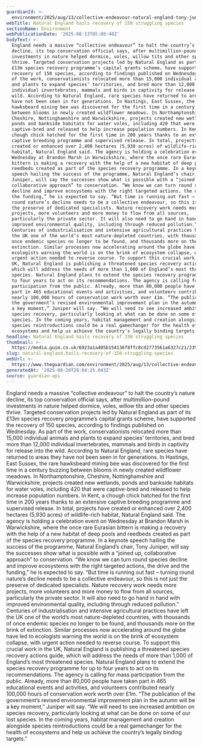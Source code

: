 ```yaml
---
guardianId: >-
  environment/2025/aug/13/collective-endeavour-natural-england-tony-juniper-conservation
webTitle: Natural England hails recovery of 150 struggling species
sectionName: Environment
webPublicationDate: '2025-08-13T05:00:40Z'
bodyText: >-
  England needs a massive “collective endeavour” to halt the country’s nature
  decline, its top conservation official says, after multimillion-pound
  investments in nature helped dormice, voles, willow tits and other species
  thrive. Targeted conservation projects led by Natural England as part of its
  £13m species recovery programme’s capital grants scheme, have supported the
  recovery of 150 species, according to findings published on Wednesday. As part
  of the work, conservationists relocated more than 15,000 individual animals
  and plants to expand species’ territories, and bred more than 12,000
  individual invertebrates, mammals and birds in captivity for release into the
  wild. According to Natural England, rare species have returned to areas they
  have not been seen in for generations. In Hastings, East Sussex, the rare
  hawksbeard mining bee was discovered for the first time in a century buzzing
  between blooms in newly created wildflower meadows. In Northamptonshire,
  Cheshire, Nottinghamshire and Warwickshire, projects created new wetlands,
  ponds and bankside habitats for water voles, including 420 that were
  captive-bred and released to help increase population numbers. In Kent, a
  chough chick hatched for the first time in 200 years thanks to an extensive
  captive breeding programme and supervised release. In total, projects have
  created or enhanced over 2,400 hectares (5,930 acres) of wildlife-rich
  habitat, Natural England said. The agency is holding a celebration event on
  Wednesday at Brandon Marsh in Warwickshire, where the once rare Eurasian
  bittern is making a recovery with the help of a new habitat of deep pools and
  reedbeds created as part of the species recovery programme. In a keynote
  speech hailing the success of the programme, Natural England’s chair, Tony
  Juniper, will say the successes show what is possible with a “joined up,
  collaborative approach” to conservation. “We know we can turn round species
  decline and improve ecosystems with the right targeted actions, the drive and
  the funding,” he is expected to say. “But time is running out fast – turning
  round nature’s decline needs to be a collective endeavour, so this is not just
  the preserve of dedicated specialists. Nature recovery work needs more
  projects, more volunteers and more money to flow from all sources,
  particularly the private sector. It will also need to go hand in hand with
  improved environmental quality, including through reduced pollution.”
  Centuries of industrialisation and intensive agricultural practices have left
  the UK one of the world’s most nature-depleted countries, with thousands of
  once endemic species no longer to be found, and thousands more on the brink of
  extinction. Similar processes now accelerating around the globe have led to
  ecologists warning the world is on the brink of ecosystem collapse, with
  urgent action needed to reverse course. To support this crucial work in the
  UK, Natural England is publishing a threatened species recovery actions guide,
  which will address the needs of more than 1,000 of England’s most threatened
  species. Natural England plans to extend the species recovery programme for up
  to four years to act on its recommendations. The agency is calling for mass
  participation from the public. Already, more than 80,000 people have taken
  part in 465 educational events and activities, and volunteers contributed
  nearly 100,000 hours of conservation work worth over £1m. “The publication of
  the government’s revised environmental improvement plan in the autumn will be
  a key moment,” Juniper will say. “We will need to see increased ambition on
  species recovery, particularly looking at what can be done on some of our lost
  species. In the coming years, habitat management and creation alongside
  species reintroductions could be a real gamechanger for the health of
  ecosystems and help us achieve the country’s legally binding targets.”
headline: Natural England hails recovery of 150 struggling species
thumbnail: >-
  https://media.guim.co.uk/6923a1a405b154136f8ffc8cd2773561a6327c21/239_0_1788_1431/500.jpg
slug: natural-england-hails-recovery-of-150-struggling-species
webUrl: >-
  https://www.theguardian.com/environment/2025/aug/13/collective-endeavour-natural-england-tony-juniper-conservation
generatedAt: '2025-08-28T20:04:25.043Z'
source: guardian-api
---
```

England needs a massive “collective endeavour” to halt the country’s nature decline, its top conservation official says, after multimillion-pound investments in nature helped dormice, voles, willow tits and other species thrive. Targeted conservation projects led by Natural England as part of its £13m species recovery programme’s capital grants scheme, have supported the recovery of 150 species, according to findings published on Wednesday. As part of the work, conservationists relocated more than 15,000 individual animals and plants to expand species’ territories, and bred more than 12,000 individual invertebrates, mammals and birds in captivity for release into the wild. According to Natural England, rare species have returned to areas they have not been seen in for generations. In Hastings, East Sussex, the rare hawksbeard mining bee was discovered for the first time in a century buzzing between blooms in newly created wildflower meadows. In Northamptonshire, Cheshire, Nottinghamshire and Warwickshire, projects created new wetlands, ponds and bankside habitats for water voles, including 420 that were captive-bred and released to help increase population numbers. In Kent, a chough chick hatched for the first time in 200 years thanks to an extensive captive breeding programme and supervised release. In total, projects have created or enhanced over 2,400 hectares (5,930 acres) of wildlife-rich habitat, Natural England said. The agency is holding a celebration event on Wednesday at Brandon Marsh in Warwickshire, where the once rare Eurasian bittern is making a recovery with the help of a new habitat of deep pools and reedbeds created as part of the species recovery programme. In a keynote speech hailing the success of the programme, Natural England’s chair, Tony Juniper, will say the successes show what is possible with a “joined up, collaborative approach” to conservation. “We know we can turn round species decline and improve ecosystems with the right targeted actions, the drive and the funding,” he is expected to say. “But time is running out fast – turning round nature’s decline needs to be a collective endeavour, so this is not just the preserve of dedicated specialists. Nature recovery work needs more projects, more volunteers and more money to flow from all sources, particularly the private sector. It will also need to go hand in hand with improved environmental quality, including through reduced pollution.” Centuries of industrialisation and intensive agricultural practices have left the UK one of the world’s most nature-depleted countries, with thousands of once endemic species no longer to be found, and thousands more on the brink of extinction. Similar processes now accelerating around the globe have led to ecologists warning the world is on the brink of ecosystem collapse, with urgent action needed to reverse course. To support this crucial work in the UK, Natural England is publishing a threatened species recovery actions guide, which will address the needs of more than 1,000 of England’s most threatened species. Natural England plans to extend the species recovery programme for up to four years to act on its recommendations. The agency is calling for mass participation from the public. Already, more than 80,000 people have taken part in 465 educational events and activities, and volunteers contributed nearly 100,000 hours of conservation work worth over £1m. “The publication of the government’s revised environmental improvement plan in the autumn will be a key moment,” Juniper will say. “We will need to see increased ambition on species recovery, particularly looking at what can be done on some of our lost species. In the coming years, habitat management and creation alongside species reintroductions could be a real gamechanger for the health of ecosystems and help us achieve the country’s legally binding targets.”
